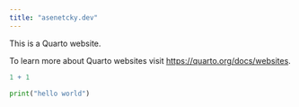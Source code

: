 ```yaml
---
title: "asenetcky.dev"
---
```


This is a Quarto website.

To learn more about Quarto websites visit <https://quarto.org/docs/websites>.

```r
1 + 1
```

```python
print("hello world")
```

